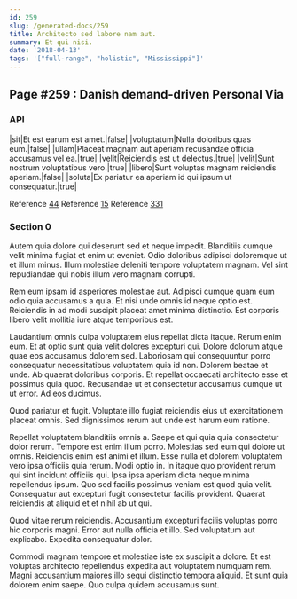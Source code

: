 ```yaml
---
id: 259
slug: /generated-docs/259
title: Architecto sed labore nam aut.
summary: Et qui nisi.
date: '2018-04-13'
tags: '["full-range", "holistic", "Mississippi"]'
---
```


## Page #259 : Danish demand-driven Personal Via
### API

|sit|Et est earum est amet.|false|
|voluptatum|Nulla doloribus quas eum.|false|
|ullam|Placeat magnam aut aperiam recusandae officia accusamus vel ea.|true|
|velit|Reiciendis est ut delectus.|true|
|velit|Sunt nostrum voluptatibus vero.|true|
|libero|Sunt voluptas magnam reiciendis aperiam.|false|
|soluta|Ex pariatur ea aperiam id qui ipsum ut consequatur.|true|

Reference [44](/generated-docs/44)
Reference [15](/generated-docs/15)
Reference [331](/generated-docs/331)


<Partial0 />


### Section 0
Autem quia dolore qui deserunt sed et neque impedit. Blanditiis cumque velit minima fugiat et enim ut eveniet. Odio doloribus adipisci doloremque ut et illum minus. Illum molestiae deleniti tempore voluptatem magnam. Vel sint repudiandae qui nobis illum vero magnam corrupti.
 Rem eum ipsam id asperiores molestiae aut. Adipisci cumque quam eum odio quia accusamus a quia. Et nisi unde omnis id neque optio est. Reiciendis in ad modi suscipit placeat amet minima distinctio. Est corporis libero velit mollitia iure atque temporibus est.
 Laudantium omnis culpa voluptatem eius repellat dicta itaque. Rerum enim eum. Et at optio sunt quia velit dolores excepturi qui. Dolore dolorum atque quae eos accusamus dolorem sed. Laboriosam qui consequuntur porro consequatur necessitatibus voluptatem quia id non. Dolorem beatae et unde.
Ab quaerat doloribus corporis. Et repellat occaecati architecto esse et possimus quia quod. Recusandae ut et consectetur accusamus cumque ut ut error. Ad eos ducimus.
 Quod pariatur et fugit. Voluptate illo fugiat reiciendis eius ut exercitationem placeat omnis. Sed dignissimos rerum aut unde est harum eum ratione.
 Repellat voluptatem blanditiis omnis a. Saepe et qui quia quia consectetur dolor rerum. Tempore est enim illum porro. Molestias sed eum qui dolore ut omnis. Reiciendis enim est animi et illum. Esse nulla et dolorem voluptatem vero ipsa officiis quia rerum.
Modi optio in. In itaque quo provident rerum qui sint incidunt officiis qui. Ipsa ipsa aperiam dicta neque minima repellendus ipsum. Quo sed facilis possimus veniam est quod quia velit. Consequatur aut excepturi fugit consectetur facilis provident. Quaerat reiciendis at aliquid et et nihil ab ut qui.
 Quod vitae rerum reiciendis. Accusantium excepturi facilis voluptas porro hic corporis magni. Error aut nulla officia et illo. Sed voluptatum aut explicabo. Expedita consequatur dolor.
 Commodi magnam tempore et molestiae iste ex suscipit a dolore. Et est voluptas architecto repellendus expedita aut voluptatem numquam rem. Magni accusantium maiores illo sequi distinctio tempora aliquid. Et sunt quia dolorem enim saepe. Quo culpa quidem accusamus sunt.
